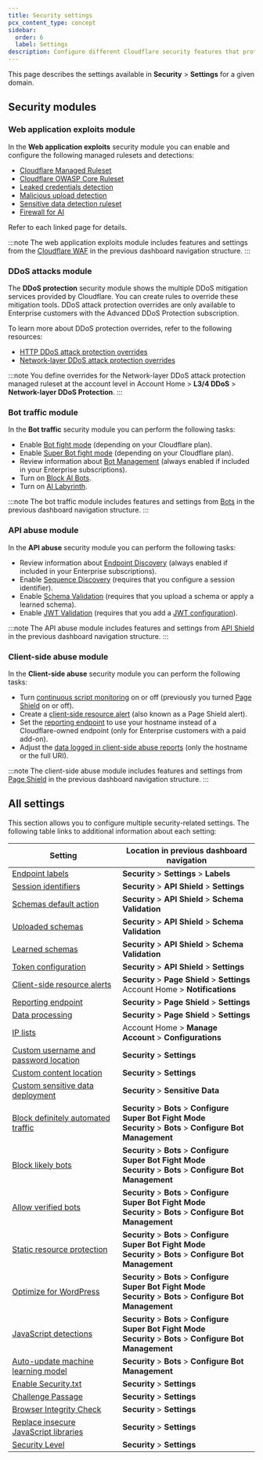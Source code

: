 ```yaml
---
title: Security settings
pcx_content_type: concept
sidebar:
  order: 6
  label: Settings
description: Configure different Cloudflare security features that protect your web applications, APIs, and resources.
---
```


This page describes the settings available in **Security** > **Settings** for a given domain.

## Security modules

### Web application exploits module

In the **Web application exploits** security module you can enable and configure the following managed rulesets and detections:

- [Cloudflare Managed Ruleset](/waf/managed-rules/reference/cloudflare-managed-ruleset/)
- [Cloudflare OWASP Core Ruleset](/waf/managed-rules/reference/owasp-core-ruleset/)
- [Leaked credentials detection](/waf/detections/leaked-credentials/)
- [Malicious upload detection](/waf/detections/malicious-uploads/)
- [Sensitive data detection ruleset](/waf/managed-rules/reference/sensitive-data-detection/)
- [Firewall for AI](/waf/detections/firewall-for-ai/)

Refer to each linked page for details.

:::note
The web application exploits module includes features and settings from the [Cloudflare WAF](/waf/) in the previous dashboard navigation structure.
:::

### DDoS attacks module

The **DDoS protection** security module shows the multiple DDoS mitigation services provided by Cloudflare. You can create rules to override these mitigation tools. DDoS attack protection overrides are only available to Enterprise customers with the Advanced DDoS Protection subscription.

To learn more about DDoS protection overrides, refer to the following resources:

- [HTTP DDoS attack protection overrides](/ddos-protection/managed-rulesets/http/override-expressions/)
- [Network-layer DDoS attack protection overrides](/ddos-protection/managed-rulesets/network/override-expressions/)

:::note
You define overrides for the Network-layer DDoS attack protection managed ruleset at the account level in Account Home > **L3/4 DDoS** > **Network-layer DDoS Protection**.
:::

### Bot traffic module

In the **Bot traffic** security module you can perform the following tasks:

- Enable [Bot fight mode](/bots/get-started/free/) (depending on your Cloudflare plan).
- Enable [Super Bot fight mode](/bots/get-started/pro/) (depending on your Cloudflare plan).
- Review information about [Bot Management](/bots/get-started/bm-subscription/) (always enabled if included in your Enterprise subscriptions).
- Turn on [Block AI Bots](/bots/concepts/bot/#ai-bots).
- Turn on [AI Labyrinth](/bots/get-started/free/#enable-ai-labyrinth).

:::note
The bot traffic module includes features and settings from [Bots](/bots/) in the previous dashboard navigation structure.
:::

### API abuse module

In the **API abuse** security module you can perform the following tasks:

- Review information about [Endpoint Discovery](/api-shield/security/api-discovery/) (always enabled if included in your Enterprise subscriptions).
- Enable [Sequence Discovery](/api-shield/security/sequence-analytics/) (requires that you configure a session identifier).
- Enable [Schema Validation](/api-shield/security/schema-validation/) (requires that you upload a schema or apply a learned schema).
- Enable [JWT Validation](/api-shield/security/jwt-validation/) (requires that you add a [JWT configuration](/api-shield/security/jwt-validation/configure/#token-configurations)).

:::note
The API abuse module includes features and settings from [API Shield](/api-shield/) in the previous dashboard navigation structure.
:::

### Client-side abuse module

In the **Client-side abuse** security module you can perform the following tasks:

- Turn [continuous script monitoring](/page-shield/how-it-works/) on or off (previously you turned [Page Shield](/page-shield/) on or off).
- Create a [client-side resource alert](/page-shield/reference/alerts/) (also known as a Page Shield alert).
- Set the [reporting endpoint](/page-shield/reference/settings/#reporting-endpoint) to use your hostname instead of a Cloudflare-owned endpoint (only for Enterprise customers with a paid add-on).
- Adjust the [data logged in client-side abuse reports](/page-shield/reference/settings/#connection-target-details) (only the hostname or the full URI).

:::note
The client-side abuse module includes features and settings from [Page Shield](/page-shield/) in the previous dashboard navigation structure.
:::

## All settings

This section allows you to configure multiple security-related settings. The following table links to additional information about each setting:

| Setting                                                                                                                 | Location in previous dashboard navigation                                                                           |
| ----------------------------------------------------------------------------------------------------------------------- | ------------------------------------------------------------------------------------------------------------------- |
| [Endpoint labels](/api-shield/management-and-monitoring/endpoint-labels/)                                               | **Security** > **Settings** > **Labels**                                                                            |
| [Session identifiers](/api-shield/management-and-monitoring/session-identifiers/#rule-form)                             | **Security** > **API Shield** > **Settings**                                                                        |
| [Schemas default action](/api-shield/security/schema-validation/#change-the-global-default-action-of-schema-validation) | **Security** > **API Shield** > **Schema Validation**                                                               |
| [Uploaded schemas](/api-shield/security/schema-validation/)                                                             | **Security** > **API Shield** > **Schema Validation**                                                               |
| [Learned schemas](/api-shield/security/schema-validation/)                                                              | **Security** > **API Shield** > **Schema Validation**                                                               |
| [Token configuration](/api-shield/security/jwt-validation/#add-a-token-validation-configuration)                        | **Security** > **API Shield** > **Settings**                                                                        |
| [Client-side resource alerts](/page-shield/detection/configure-alerts/#rule-form)                                       | **Security** > **Page Shield** > **Settings**<br/>Account Home > **Notifications**                                  |
| [Reporting endpoint](/page-shield/reference/settings/#reporting-endpoint)                                               | **Security** > **Page Shield** > **Settings**                                                                       |
| [Data processing](/page-shield/reference/settings/#connection-target-details)                                           | **Security** > **Page Shield** > **Settings**                                                                       |
| [IP lists](/waf/tools/lists/custom-lists/#lists-with-ip-addresses-ip-lists)                                             | Account Home > **Manage Account** > **Configurations**                                                              |
| [Custom username and password location](/waf/detections/leaked-credentials/#custom-detection-locations)                 | **Security** > **Settings**                                                                                         |
| [Custom content location](/waf/detections/malicious-uploads/#custom-scan-expressions)                                   | **Security** > **Settings**                                                                                         |
| [Custom sensitive data deployment](/waf/managed-rules/reference/sensitive-data-detection/#configure-in-the-dashboard)   | **Security** > **Sensitive Data**                                                                                   |
| [Block definitely automated traffic](/bots/get-started/biz-and-ent/#bot-settings)                                       | **Security** > **Bots** > **Configure Super Bot Fight Mode<br/>Security** > **Bots** > **Configure Bot Management** |
| [Block likely bots](/bots/get-started/biz-and-ent/#bot-settings)                                                        | **Security** > **Bots** > **Configure Super Bot Fight Mode<br/>Security** > **Bots** > **Configure Bot Management** |
| [Allow verified bots](/bots/get-started/biz-and-ent/#bot-settings)                                                      | **Security** > **Bots** > **Configure Super Bot Fight Mode<br/>Security** > **Bots** > **Configure Bot Management** |
| [Static resource protection](/bots/reference/static-resources/)                                                         | **Security** > **Bots** > **Configure Super Bot Fight Mode<br/>Security** > **Bots** > **Configure Bot Management** |
| [Optimize for WordPress](/bots/reference/wordpress-loopback-issue/)                                                     | **Security** > **Bots** > **Configure Super Bot Fight Mode<br/>Security** > **Bots** > **Configure Bot Management** |
| [JavaScript detections](/bots/reference/javascript-detections/)                                                         | **Security** > **Bots** > **Configure Super Bot Fight Mode<br/>Security** > **Bots** > **Configure Bot Management** |
| [Auto-update machine learning model](/bots/reference/machine-learning-models/)                                          | **Security** > **Bots** > **Configure Bot Management**                                                              |
| [Enable Security.txt](/security-center/infrastructure/security-file/)                                                   | **Security** > **Settings**                                                                                         |
| [Challenge Passage](/fundamentals/security/cloudflare-challenges/challenge-passage/)                                                                      | **Security** > **Settings**                                                                                         |
| [Browser Integrity Check](/waf/tools/browser-integrity-check/)                                                          | **Security** > **Settings**                                                                                         |
| [Replace insecure JavaScript libraries](/waf/tools/replace-insecure-js-libraries/)                                      | **Security** > **Settings**                                                                                         |
| [Security Level](/waf/tools/security-level/)                                                                            | **Security** > **Settings**                                                                                         |
